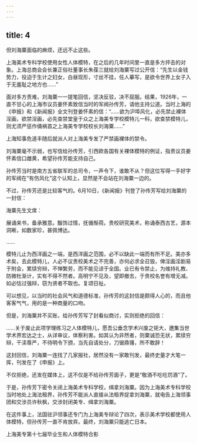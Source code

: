 ```yaml
---
---
---
```

title: 4
---



但刘海粟面临的麻烦，还远不止这些。

上海美术专科学校使用女性人体模特，在之后的几年时间里一直是多方抨击的对象。上海总商会会长兼正俗社董事长朱葆三就给刘海粟写过公开信：“先生以金钱势力，役迫于生计之妇女，白昼现形，寸丝不挂，任人摹写，是欲令世界上女子入于无羞耻之地方也……”

面对多方责难，刘海粟一一提笔回信，坚决反驳，决不屈服。结果，1926年，一直不甘心的上海市议员姜怀素致信当时的军阀孙传芳，请他主持公道。当时上海的《申报》和《新闻报》全文刊登姜怀素的信：“……欲为沪埠风化，必先禁止裸体淫画，欲禁淫画，必先查禁堂皇于众之上海美专学校模特儿一科，欲查禁模特儿，则尤须严惩作俑祸首之上海美专学校校长刘海粟……”

上海知事危道丰随后就派人对上海美专发了严禁画裸体的禁令。

刘海粟毫不示弱，也写信给孙传芳，引西欧各国有关裸体模特的例证，指责议员姜怀素信口雌黄，希望孙传芳能支持自己。

孙传芳当时是南方五省联军的总司令，一声令下，谁敢不从？但这位写得一手好字的军阀在“有伤风化”这个认知上，显然是不会站在刘海粟一边的。

不过，孙传芳还是比较客气的。6月10日，《新闻报》刊登了孙传芳写给刘海粟的一封信：

海粟先生文席：

展诵来书，备承雅意。黻饰过情，抚循惭荷。贵校研究美术，称诵泰西古艺，源本洞晰，如数家珍，甚佩博达。

……

模特儿止为西洋画之一端，是西洋画之范围，必不以缺此一端而有所不足。美亦多术矣，去此模特儿，人必不议贵校美术之不完善，亦何必求全召毁，俾淫画淫剧易于附会，累牍穷辩，不惮繁劳，而不能见谅于全国。业已有令禁止，为维持礼教、防微杜渐计，实有不得不然者。高明宁不见及，望即撤去，于贵校名誉有增无减。如必怙过强辩，窃为贤者不取也。复颂日祉。

可以想见，以当时的社会风气和道德标准，孙传芳的这封信是颇得人心的，而且他客客气气，用的是一种商量的口吻。

但是，刘海粟并不买账，给孙传芳写了封看似商讨，实则拒绝的回信：

……关于废止此项学理练习之人体模特儿，愿吾公垂念学术兴废之钜大，邀集当世学术界宏达之士，从详审议，体察利害。如其认为非然者，则粟诚恐无状，累牍穷辩，干渎尊严，不待明令下颁，当先自请处分，刀锯鼎镬，所不敢辞！

这封回信，刘海粟一连找了几家报社，居然没有一家敢刊发，最终史量才大笔一挥，刊发在了《申报》上。

不仅拒绝，还发在媒体上，这不仅是不给孙传芳面子，更是“敬酒不吃吃罚酒”了。

于是，孙传芳下密令关闭上海美术专科学校，缉拿刘海粟。因为上海美术专科学校当时地处上海法租界，孙传芳不能派人直接从法租界捉拿刘海粟，就电告上海领事团和交涉员许秋枫，交涉封闭美专、缉拿刘海粟。

在这件事上，法国驻沪领事还专门为上海美专辩论了四次，表示美术学校都使用人体模特，但孙传芳一直不肯放弃。最终，刘海粟只能逃亡日本。

上海美专第十七届毕业生和人体模特合影